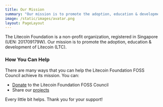 ```yaml
---
title: Our Mission
summary: "Our mission is to promote the adoption, education & development of Litecoin (LTC)"
image: /static/images/avatar.png
layout: PageLayout
---
```


The Litecoin Foundation is a non-profit organization, registered in Singapore (UEN: 201709179W). 
Our mission is to promote the adoption, education & development of Litecoin (LTC).

### How You Can Help

There are many ways that you can help the Litecoin Foundation FOSS Council achieve its mission. You can:

- [Donate] to the Litecoin Foundation FOSS Council
- Share our [projects]


Every little bit helps. Thank you for your support!

[Donate]: /projects/operations_budget
[projects]: /projects

